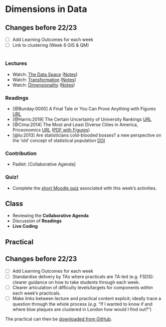 # Dimensions in Data

:::{.callout-warning}
## Changes before 22/23

- [ ] Add Learning Outcomes for each week
- [ ] Link to clustering (Week 6 GIS & QM) 
:::

#
### Lectures

- Watch: [The Data Space](https://web.microsoftstream.com/video/9c365da5-81b4-43f8-8296-16086f3f5887) ([Notes](https://github.com/jreades/i2p/blob/master/lectures/9.1-Data_Space.md))
- Watch: [Transformation](https://web.microsoftstream.com/video/070225ac-285b-4408-8c2a-35e223b79845) ([Notes](https://github.com/jreades/i2p/blob/master/lectures/9.2-Transformation.md))
- Watch: [Dimensionality](https://web.microsoftstream.com/video/9b47ffbb-de09-4538-bf84-66decfd1250b) ([Notes](https://github.com/jreades/i2p/blob/master/lectures/9.3-Dimensionality.md))

### Readings

- [@Bunday:0000] A Final Tale or You Can Prove Anything with Figures [URL](https://www.ucl.ac.uk/~ucahhwi/AFinalTale.pdf)
- [@Harris:2019] The Certain Uncertainty of University Rankings [URL](https://rpubs.com/profrichharris/uni-rankings)
- [@Cima:2014] The Most and Least Diverse Cities in America, Priceonomics [URL](https://priceonomics.com/the-most-and-least-diverse-cities-in-america/) ([PDF with Figures](https://github.com/jreades/i2p/blob/master/docs/The_Least_Segregated_Cities_in_America.pdf))
- [@lu:2013] Are statisticians cold-blooded bosses? a new perspective on the ‘old’ concept of statistical population [DOI](https://doi.org/10.1111/j.1467-9639.2012.00524.x)

### Contribution

- Padlet: [Collaborative Agenda]

### Quiz!

- Complete the [short Moodle quiz](https://moodle.ucl.ac.uk/mod/quiz/view.php?id=2621322) associated with this week's activities.

## Class

- Reviewing the **Collaborative Agenda**
- Discussion of **Readings**
- **Live Coding**

## Practical

:::{.callout-warning}
## Changes before 22/23
- [ ] Add Learning Outcomes for each week
- [ ] Standardise delivery by TAs where practicals are TA-led (e.g. FSDS): clearer guidance on how to take students through each week.
- [ ] Clearer articulation of difficulty levels/targets for components *within* each week’s practicals.
- [ ] Make links between lecture and practical content explicit; ideally trace a question through the whole process (*e.g.* “If I wanted to know if and where blue plaques are clustered in London how would I find out?”)
:::

The practical can then be [downloaded from GitHub](https://github.com/jreades/i2p/blob/master/practicals/Practical-09-Dimensions_in_Data.ipynb).
